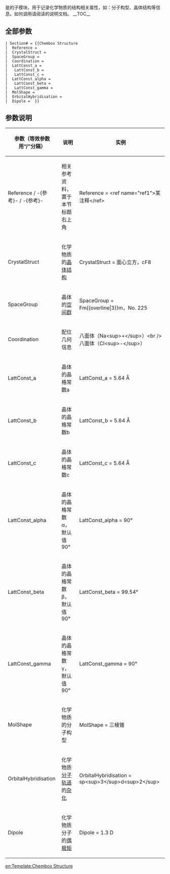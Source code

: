 <includeonly>{{esoteric}}</includeonly>
{{Documentation subpage}}
 
{{tl|Chembox Structure}}是{{tl|Chembox}}的子模块，用于记录化学物质的结构相关属性，如：分子构型、晶体结构等信息。如何调用请阅读{{tl|Chembox}}的说明文档。
__TOC__ 
== 全部参数 ==
<pre>
| Section# = {{Chembox Structure
|  Reference = 
|  CrystalStruct = 
|  SpaceGroup = 
|  Coordination = 
|  LattConst_a = 
|   LattConst_b = 
|   LattConst_c = 
|  LattConst_alpha = 
|   LattConst_beta = 
|   LattConst_gamma = 
|  MolShape = 
|  OrbitalHybridisation = 
|  Dipole =  }}
</pre>

== 参数说明 ==
{| style="border-collapse:collapse; width:100%; border-style:solid; border-width:1px; empty-cells:show;" border="1"
|- style="background-color:#b3b7ff;"
! 参数（等效参数用“/”分隔） || 说明 || 实例
|-
| Reference / -{參考}- / -{参考}- || 相关参考资料，置于本节标题右上角 || <nowiki>Reference = <ref name="ref1">某注释</ref></nowiki>
|-
| CrystalStruct || 化学物质的[[晶体结构]] || CrystalStruct = 面心立方，cF8
|-
| SpaceGroup || 晶体的[[空间群]] || <nowiki>SpaceGroup = Fm{{overline|3}}m，No. 225</nowiki>
|-
| Coordination || 配位几何信息 || 八面体（Na&lt;sup&gt;+&lt;/sup&gt;）&lt;br /&gt;八面体（Cl&lt;sup&gt;-&lt;/sup&gt;）
|-
| LattConst_a || 晶体的晶格常数a || LattConst_a = 5.64 Å
|-
| LattConst_b || 晶体的晶格常数b || LattConst_b = 5.64 Å
|-
| LattConst_c || 晶体的晶格常数c || LattConst_c = 5.64 Å
|-
| LattConst_alpha || 晶体的晶格常数α，默认值90° || LattConst_alpha = 90°
|-
| LattConst_beta || 晶体的晶格常数β，默认值90° || LattConst_beta = 99.54°
|-
| LattConst_gamma || 晶体的晶格常数γ，默认值90° || LattConst_gamma = 90°
|-
| MolShape || 化学物质的分子构型 || MolShape = 三棱锥
|-
| OrbitalHybridisation || 化学物质[[分子轨道]]的[[杂化轨道|杂化]] || OrbitalHybridisation = sp&lt;sup&gt;3&lt;/sup&gt;d&lt;sup&gt;2&lt;/sup&gt;
|-
| Dipole || 化学物质分子的[[偶極子#分子的電偶極矩|偶极矩]] || Dipole = 1.3 D
|}

<includeonly>
<!-- 本行下加入模板的分类 -->
[[Category:使用了分析程序的模板|{{PAGENAME}}]]
[[Category:化学信息框模板|{{PAGENAME}}]]
<!-- 本行下加入模板的跨语言链接 -->
[[en:Template:Chembox Structure]]
</includeonly>